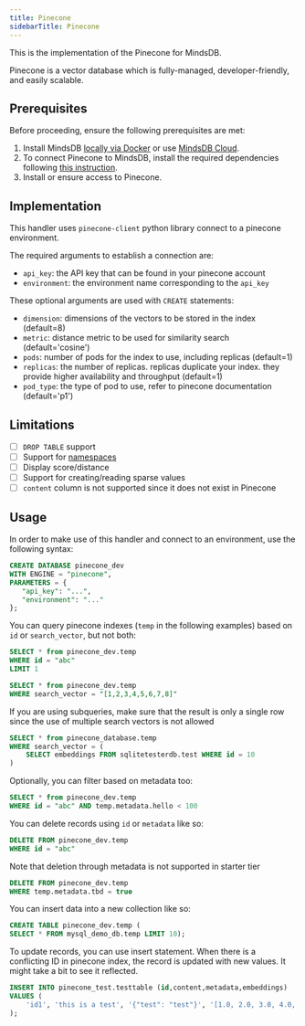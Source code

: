 ```yaml
---
title: Pinecone
sidebarTitle: Pinecone
---
```


This is the implementation of the Pinecone for MindsDB.

Pinecone is a vector database which is fully-managed, developer-friendly, and easily scalable.

## Prerequisites

Before proceeding, ensure the following prerequisites are met:

1. Install MindsDB [locally via Docker](https://docs.mindsdb.com/setup/self-hosted/docker) or use [MindsDB Cloud](https://cloud.mindsdb.com/).
2. To connect Pinecone to MindsDB, install the required dependencies following [this instruction](/setup/self-hosted/docker#install-dependencies).
3. Install or ensure access to Pinecone.

## Implementation

This handler uses `pinecone-client` python library connect to a pinecone environment.

The required arguments to establish a connection are:

* `api_key`: the API key that can be found in your pinecone account
* `environment`: the environment name corresponding to the `api_key`

These optional arguments are used with `CREATE` statements:

* `dimension`: dimensions of the vectors to be stored in the index (default=8)
* `metric`: distance metric to be used for similarity search (default='cosine')
* `pods`: number of pods for the index to use, including replicas (default=1)
* `replicas`: the number of replicas. replicas duplicate your index. they provide higher availability and throughput (default=1)
* `pod_type`: the type of pod to use, refer to pinecone documentation (default='p1')

## Limitations

- [ ] `DROP TABLE` support
- [ ] Support for [namespaces](https://docs.pinecone.io/docs/namespaces)
- [ ] Display score/distance
- [ ] Support for creating/reading sparse values
- [ ] `content` column is not supported since it does not exist in Pinecone

## Usage

In order to make use of this handler and connect to an environment, use the following syntax:

```sql
CREATE DATABASE pinecone_dev
WITH ENGINE = "pinecone",
PARAMETERS = {
   "api_key": "...",
   "environment": "..."
};
```

You can query pinecone indexes (`temp` in the following examples) based on `id` or `search_vector`, but not both:

```sql
SELECT * from pinecone_dev.temp
WHERE id = "abc"
LIMIT 1
```

```sql
SELECT * from pinecone_dev.temp
WHERE search_vector = "[1,2,3,4,5,6,7,8]"
```

If you are using subqueries, make sure that the result is only a single row since the use of multiple search vectors is not allowed

```sql
SELECT * from pinecone_database.temp
WHERE search_vector = (
    SELECT embeddings FROM sqlitetesterdb.test WHERE id = 10
)
```

Optionally, you can filter based on metadata too:

```sql
SELECT * from pinecone_dev.temp
WHERE id = "abc" AND temp.metadata.hello < 100
```

You can delete records using `id` or `metadata` like so:

```sql
DELETE FROM pinecone_dev.temp
WHERE id = "abc"
```

Note that deletion through metadata is not supported in starter tier

```sql
DELETE FROM pinecone_dev.temp
WHERE temp.metadata.tbd = true
```

You can insert data into a new collection like so:

```sql
CREATE TABLE pinecone_dev.temp (
SELECT * FROM mysql_demo_db.temp LIMIT 10);
```

To update records, you can use insert statement. When there is a conflicting ID in pinecone index, the record is updated with new values. It might take a bit to see it reflected.

```sql
INSERT INTO pinecone_test.testtable (id,content,metadata,embeddings)
VALUES (
    'id1', 'this is a test', '{"test": "test"}', '[1.0, 2.0, 3.0, 4.0, 5.0, 6.0, 7.0, 8.0]'
);
```
